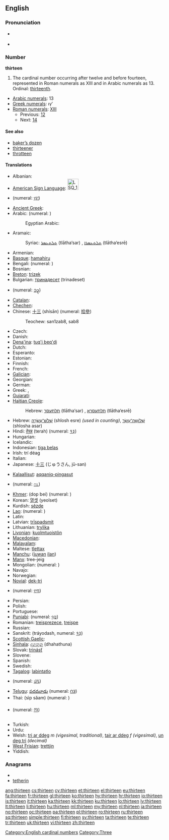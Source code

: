 {{wikipedia}}
==English==

===Pronunciation===
* {{qualifier|next word stressed near the first syllable}}
*: {{a|UK}} {{IPA|/ˈθɜː.tiːn/}}
*: {{a|US}} {{IPA|/ˈθɝ.tin/}}
*: {{audio|en-us-thirteen.ogg|Audio (US)}}
* {{qualifier|next word stressed after the first syllable}}
*: {{a|UK}} {{IPA|/ˌθɜːˈtiːn/}}
*: {{a|US}} {{IPA|/ˌθɝˈtin/}}
*: {{rhymes|iːn}}

===Number===
'''thirteen'''

# The cardinal number occurring after twelve and before fourteen, represented in Roman numerals as XIII and in Arabic numerals as 13. Ordinal: [[thirteenth]].

* [[w:Arabic numerals|Arabic numerals]]: 13
* [[w:Greek numerals|Greek numerals]]: ιγʹ
* [[w:Roman numerals|Roman numerals]]: [[XIII]]
** Previous: [[twelve|12]]
** Next: [[fourteen|14]]

====See also====
* [[baker's dozen|baker’s dozen]]
* [[thirteener]]
* [[throtteen]]

====Translations====
{{trans-top|the cardinal number occurring after twelve and before fourteen}}
* Albanian: {{t-|sq|trembëdhjetë|xs=Albanian}}
* [[American Sign Language]]: [[Image:LSQ 13.jpg|35px]] {{tø|ase|Hu@Side-PalmBack Flatten|xs=American Sign Language}}
* {{trreq|Amharic}} (numeral: [[፲፫]])
* [[Ancient Greek]]: {{tø|grc|τρισκαίδεκα|tr=triskaideka|sc=polytonic}}
* Arabic: {{t-|ar|ثلاثة عشر|alt=ثَلاثة عَشَرَ|tr=thalaatha 3ashara}} (numeral: {{Arab|[[١٣]]}})
*: Egyptian Arabic: {{tø|arz|تلاتاشر|tr=talataashar|sc=Arab|xs=Egyptian Arabic}}
* Aramaic:
*: Syriac: [[ܬܠܬܥܣܪ]] (tlātha‘sar) {{m}}, [[ܬܠܬܥܣܪܐ]] (tlātha‘esrē) {{f}}
* Armenian: {{t+|hy|տասներեք|tr=tasnerek'}}
* [[Basque]]: [[hamahiru]]
* Bengali: {{t-|bn|তেরো|tr=tero|sc=Beng|xs=Bengali}} (numeral: {{Beng|[[১৩]]}})
* Bosnian: {{t-|bs|trinaest}}
* [[Breton]]: [[trizek]]
* Bulgarian: [[тринадесет]] (trinadeset)
* {{trreq|Burmese}} (numeral: [[၁၃]])
* [[Catalan]]: {{t+|ca|tretze}}
* [[Chechen]]: {{tø|ce|кхойтта|tr=qoytta}}
* Chinese: [[十三]] (shísān) (numeral: [[拾參]])
*: Teochew: san1zab8, sab8
* Czech: {{t-|cs|třináct}}
* Danish: {{t+|da|tretten}}
* [[Dena'ina]]: [[tuq'i beq'di]]
* Dutch: {{t+|nl|dertien|f}}
* Esperanto: {{t-|eo|dek tri|xs=Esperanto}}
* Estonian: {{t-|et|kolmteist}}
* Finnish: {{t+|fi|kolmetoista}}
* French: {{t+|fr|treize|m}}
* [[Galician]]: {{t+|gl|trece|xs=Galician}}
* Georgian: {{t-|ka|ცამეტი|tr=c'ameti|sc=Geor|xs=Georgian}}
* German: {{t+|de|dreizehn|f}}
* Greek: {{t+|el|δεκατρείς|m|f|tr=dekatreís}}, {{t+|el|δεκατρία|n|tr=dekatría}}
* [[Gujarati]]: {{t+|gu|તેર|tr=ter|sc=Gujr|xs=Gujarati}}
* [[Haitian Creole]]: {{tø|ht|trèz}}
*: Hebrew: [[תלתעסר]] (tlātha‘sar) {{m}}, [[תלתעסרא]] (tlātha‘esrē) {{f}}
* Hebrew: [[שלוש עשרה|שְׁלֹשׁ־עֶשְׂרֵה]] (shlosh esre) {{f}} ''(used in counting)'', [[שלושה עשר|שְׁלוֹשָה־עָשָׂר]] (shlosha asar) {{m}}
* Hindi: [[तेरह्]] (terah) (numeral: [[१३]])
* Hungarian: {{t+|hu|tizenhárom}}
* Icelandic: {{t+|is|þrettán}}
* Indonesian: [[tiga belas]]
* Irish: trí déag
* Italian: {{t+|it|tredici|m}}
* Japanese: [[十三]] (じゅうさん, jū-san)
{{trans-mid}}
* [[Kalaallisut]]: [[aqqaniq-pingasut]]
* {{trreq|Kannada}} (numeral: [[೧೩]])
* [[Khmer]]: {{Khmr|[[ដប់បី]]}} (dop bei) (numeral: {{Khmr|[[១៣]]}})
* Korean: [[열셋]] (yeolset)
* Kurdish: [[sêzde]]
* [[Lao]]: {{t-|lo|ສິບສາມ|tr=sip-saam|sc=Laoo|xs=Lao}} (numeral: {{Laoo|[[໑໓]]}})
* Latin: {{t+|la|tredecim}}
* Latvian: [[trīspadsmit]]
* Lithuanian: [[trylika]]
* [[Livonian]]: [[kuolmtuoistõn]]
* [[Macedonian]]: {{t|mk|тринаесет|tr=trináeset}}
* [[Malayalam]]: {{t|ml|പതിമൂന്ന്|sc=Mlym|xs=Malayalam}}
* Maltese: [[tlettax]]
* [[Manchu]]: ([[juwan]] [[ilan]])
* [[Manx]]: tree-jeig
* Mongolian: {{t|mn|арван гурав|tr=arvan gurav|sc=Cyrl|xs=Mongolian}} (numeral: {{Mong|[[᠑᠓]]}})
* Navajo: {{tø|nv|tááʼtsʼáadah}}
* Norwegian: {{t+|no|tretten}}
* [[Novial]]: [[dek-tri]]
* {{trreq|Oriya}} (numeral: [[୧୩]])
* Persian: {{t|fa|سیزده|xs=Persian}}
* Polish: {{t+|pl|trzynaście}}
* Portuguese: {{t+|pt|treze}}
* [[Punjabi]]: {{t-|pa|ਤੇਰਾਂ|sc=Guru|xs=Punjabi}} (numeral: [[੧੩]])
* Romanian: [[treisprezece]], [[treişpe]] {{italbrac|informal}}
* Russian: {{t+|ru|тринадцать|tr=trinádtsat’}}
* Sanskrit: {{t|sa|त्रयोदश|xs=Sanskrit}} (tráyodash, numeral: [[१३]])
* [[Scottish Gaelic]]: {{t-|gd|trì|xs=Scottish Gaelic}} {{t-|gd|deug|xs=Scottish Gaelic}}
* [[Sinhala]]: [[දහතුන]] (dhahathuna)
* Slovak: [[trinásť]]
* Slovene: {{t|sl|trinajst}}
* Spanish: {{t+|es|trece}}
* Swedish: {{t+|sv|tretton}}
* [[Tagalog]]: [[labintatlo]]
* {{trreq|Tamil}} (numeral: [[௰௩]])
* [[Telugu]]: [[పదమూడు]] (numeral: [[౧౩]])
* Thai: {{Thai|[[สิบสาม]]}} (sìp săam) (numeral: {{Thai|[[๑๓]]}})
* {{trreq|Tibetan}} (numeral: [[༡༣]])
* Turkish: {{t+|tr|on üç}}
* Urdu: {{t-|ur|تیرہ|tr=terah|xs=Urdu}}
* Welsh: [[tri ar ddeg]] ''m (vigesimal, traditional)'', [[tair ar ddeg]] ''f (vigesimal)'', [[un deg tri]] ''(decimal)''
* [[West Frisian]]: [[trettjin]]
* Yiddish: {{t-|yi|דרײַצן|xs=Yiddish}}
{{trans-bottom}}

===Anagrams===
* {{alphagram|eehinrtt}}
* [[tetherin#English|tetherin]]

[[Category:English cardinal numbers]]
[[Category:Three]]

[[ang:thirteen]]
[[cs:thirteen]]
[[cy:thirteen]]
[[et:thirteen]]
[[el:thirteen]]
[[eu:thirteen]]
[[fa:thirteen]]
[[fr:thirteen]]
[[gl:thirteen]]
[[ko:thirteen]]
[[hy:thirteen]]
[[hr:thirteen]]
[[io:thirteen]]
[[is:thirteen]]
[[it:thirteen]]
[[ka:thirteen]]
[[kk:thirteen]]
[[ku:thirteen]]
[[lo:thirteen]]
[[lv:thirteen]]
[[lt:thirteen]]
[[li:thirteen]]
[[hu:thirteen]]
[[ml:thirteen]]
[[my:thirteen]]
[[nl:thirteen]]
[[ja:thirteen]]
[[no:thirteen]]
[[oc:thirteen]]
[[pa:thirteen]]
[[pl:thirteen]]
[[ro:thirteen]]
[[ru:thirteen]]
[[sq:thirteen]]
[[simple:thirteen]]
[[fi:thirteen]]
[[sv:thirteen]]
[[ta:thirteen]]
[[te:thirteen]]
[[tr:thirteen]]
[[uk:thirteen]]
[[vi:thirteen]]
[[zh:thirteen]]